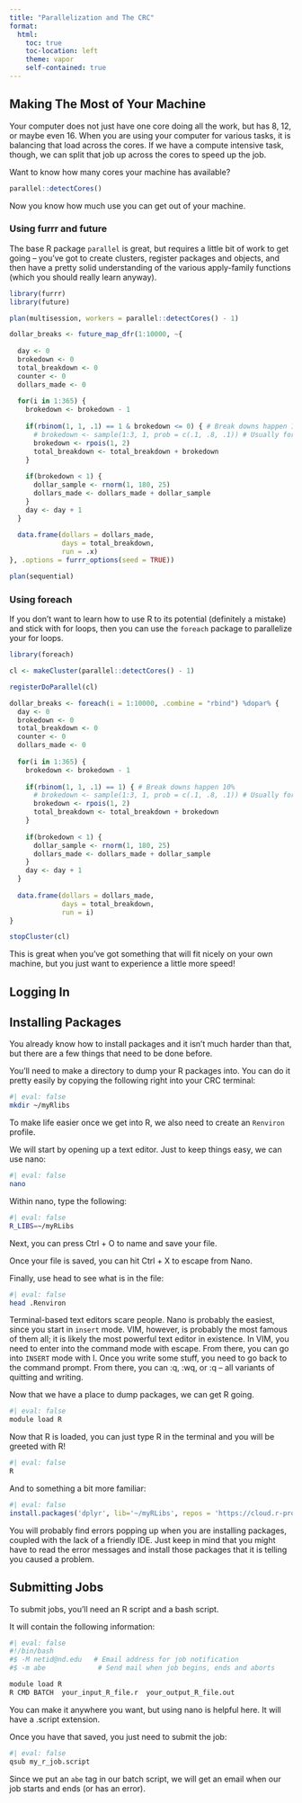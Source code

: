 ```yaml
---
title: "Parallelization and The CRC"
format:
  html:
    toc: true
    toc-location: left
    theme: vapor
    self-contained: true
---
```


## Making The Most of Your Machine

Your computer does not just have one core doing all the work, but has 8, 12, or maybe even 16. When you are using your computer for various tasks, it is balancing that load across the cores. If we have a compute intensive task, though, we can split that job up across the cores to speed up the job. 

Want to know how many cores your machine has available?

```r
parallel::detectCores()
```

Now you know how much use you can get out of your machine. 

### Using furrr and future

The base R package `parallel` is great, but requires a little bit of work to get going -- you've got to create clusters, register packages and objects, and then have a pretty solid understanding of the various apply-family functions (which you should really learn anyway). 

```r
library(furrr)
library(future)

plan(multisession, workers = parallel::detectCores() - 1)

dollar_breaks <- future_map_dfr(1:10000, ~{
  
  day <- 0
  brokedown <- 0
  total_breakdown <- 0
  counter <- 0
  dollars_made <- 0
  
  for(i in 1:365) {
    brokedown <- brokedown - 1
    
    if(rbinom(1, 1, .1) == 1 & brokedown <= 0) { # Break downs happen 10%
      # brokedown <- sample(1:3, 1, prob = c(.1, .8, .1)) # Usually for 2 days
      brokedown <- rpois(1, 2)
      total_breakdown <- total_breakdown + brokedown
    }
    
    if(brokedown < 1) {
      dollar_sample <- rnorm(1, 180, 25)
      dollars_made <- dollars_made + dollar_sample
    }  
    day <- day + 1
  }
  
  data.frame(dollars = dollars_made, 
             days = total_breakdown, 
             run = .x)
}, .options = furrr_options(seed = TRUE))

plan(sequential)
```

### Using foreach

If you don't want to learn how to use R to its potential (definitely a mistake) and stick with for loops, then you can use the `foreach` package to parallelize your for loops.

```r
library(foreach)

cl <- makeCluster(parallel::detectCores() - 1)

registerDoParallel(cl)

dollar_breaks <- foreach(i = 1:10000, .combine = "rbind") %dopar% {
  day <- 0
  brokedown <- 0
  total_breakdown <- 0
  counter <- 0
  dollars_made <- 0
  
  for(i in 1:365) {
    brokedown <- brokedown - 1
    
    if(rbinom(1, 1, .1) == 1) { # Break downs happen 10%
      # brokedown <- sample(1:3, 1, prob = c(.1, .8, .1)) # Usually for 2 days
      brokedown <- rpois(1, 2)
      total_breakdown <- total_breakdown + brokedown
    }
    
    if(brokedown < 1) {
      dollar_sample <- rnorm(1, 180, 25)
      dollars_made <- dollars_made + dollar_sample
    }  
    day <- day + 1
  }
  
  data.frame(dollars = dollars_made, 
             days = total_breakdown, 
             run = i)
}

stopCluster(cl)
```

This is great when you've got something that will fit nicely on your own machine, but you just want to experience a little more speed!

## Logging In

## Installing Packages

You already know how to install packages and it isn't much harder than that, but there are a few things that need to be done before. 

You'll need to make a directory to dump your R packages into. You can do it pretty easily by copying the following right into your CRC terminal:

```bash
#| eval: false
mkdir ~/myRlibs
```

To make life easier once we get into R, we also need to create an `Renviron` profile.

We will start by opening up a text editor. Just to keep things easy, we can use nano:

```bash
#| eval: false
nano
```

Within nano, type the following:

```bash
#| eval: false
R_LIBS=~/myRLibs
```

Next, you can press Ctrl + O to name and save your file. 

Once your file is saved, you can hit Ctrl + X to escape from Nano.

Finally, use head to see what is in the file:

```bash
#| eval: false
head .Renviron
```

::: {.callout-note}
Terminal-based text editors scare people. Nano is probably the easiest, since you start in `insert` mode. VIM, however, is probably the most famous of them all; it is likely the most powerful text editor in existence. In VIM, you need to enter into the command mode with escape. From there, you can go into `INSERT` mode with I. Once you write some stuff, you need to go back to the command prompt. From there, you can :q, :wq, or :q -- all variants of quitting and writing.
:::

Now that we have a place to dump packages, we can get R going.

```bash
#| eval: false
module load R
```

Now that R is loaded, you can just type R in the terminal and you will be greeted with R!

```bash
#| eval: false
R
```

And to something a bit more familiar:

```r
#| eval: false
install.packages('dplyr', lib='~/myRLibs', repos = 'https://cloud.r-project.org')
```

You will probably find errors popping up when you are installing packages, coupled with the lack of a friendly IDE. Just keep in mind that you might have to read the error messages and install those packages that it is telling you caused a problem. 

## Submitting Jobs

To submit jobs, you'll need an R script and a bash script. 

It will contain the following information:

```bash
#| eval: false
#!/bin/bash 
#$ -M netid@nd.edu   # Email address for job notification
#$ -m abe             # Send mail when job begins, ends and aborts

module load R
R CMD BATCH  your_input_R_file.r  your_output_R_file.out
```

You can make it anywhere you want, but using nano is helpful here. It will have a .script extension. 

Once you have that saved, you just need to submit the job:

```bash
#| eval: false
qsub my_r_job.script
```

Since we put an `abe` tag in our batch script, we will get an email when our job starts and ends (or has an error).


